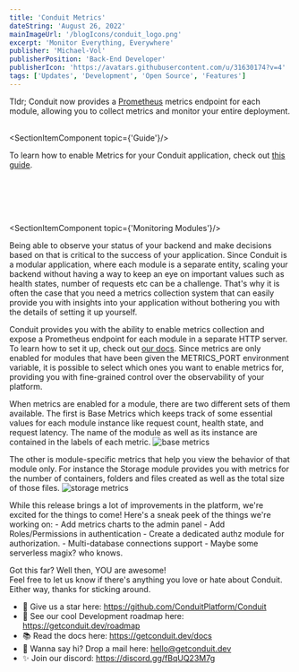 ```yaml
---
title: 'Conduit Metrics'
dateString: 'August 26, 2022'
mainImageUrl: '/blogIcons/conduit_logo.png'
excerpt: 'Monitor Everything, Everywhere'
publisher: 'Michael-Vol'
publisherPosition: 'Back-End Developer'
publisherIcon: 'https://avatars.githubusercontent.com/u/31630174?v=4'
tags: ['Updates', 'Development', 'Open Source', 'Features']
---
```


<BlogHeaderComponent
    title={title}
    dateString={dateString}
    mainImageUrl={mainImageUrl}
    publisher={publisher}
    publisherIcon={publisherIcon}
    publisherPosition={publisherPosition}
/>

Tldr; Conduit now provides a [Prometheus](https://prometheus.io) metrics endpoint for each module, allowing you to collect metrics
and monitor your entire deployment.
<br></br>

<SectionItemComponent topic={'Guide'}/>

To learn how to enable Metrics for your Conduit application, check out <a href='https://getconduit.dev/docs/metrics'>this guide</a>.

<br></br>
<br></br>

<SectionItemComponent topic={'Monitoring Modules'}/>
<p>
Being able to observe your status of your backend and make decisions based on that is critical to the success of your application. Since Conduit
is a modular application, where each module is a separate entity, scaling your backend without having a way to keep an
eye on important values such as health states, number of requests etc can be a challenge. That's why it is often the case that you need a
metrics collection system that can easily provide you with insights into your application without bothering you with the details of setting
it up yourself.
</p>

<p>
Conduit provides you with the ability to enable metrics collection and expose a Prometheus endpoint for each module in a separate HTTP server.
To learn how to set it up, check out <a href='https://getconduit.dev/docs/metrics'>our docs</a>. Since metrics are only enabled for modules that
have been given the METRICS_PORT environment variable, it is possible to select which ones you want to enable metrics for, providing you with fine-grained control over
the observability of your platform.

When metrics are enabled for a module, there are two different sets of them available. The first is Base Metrics which keeps track of some essential values for
each module instance like request count, health state, and request latency. The name of the module as well as its instance are contained in the labels of each metric.
<img src="/blogIcons/metrics_base.png" alt="base metrics"/>

</p>
<p>
The other is module-specific metrics that help you view the behavior of that module only. For instance the Storage module provides you with metrics for the number of containers,
folders and files created as well as the total size of those files.

<img src="/blogIcons/metrics_storage.png" alt="storage metrics"/>
</p>

<SectionItemComponent topic='Next up'/>
<p>
  While this release brings a lot of improvements in the platform, we're excited for the things to come!
    Here's a sneak peek of the things we're working on:
    - Add metrics charts to the admin panel
    - Add Roles/Permissions in authentication
    - Create a dedicated authz module for authorization.
    - Multi-database connections support
    - Maybe some serverless magix? who knows.
</p>


Got this far? Well then, YOU are awesome!<br />
Feel free to let us know if there's anything you love or hate about Conduit.<br />
Either way, thanks for sticking around.

  - 🌟 Give us a star here: https://github.com/ConduitPlatform/Conduit
  - 👀 See our cool Development roadmap here: https://getconduit.dev/roadmap
  - 📚 Read the docs here: https://getconduit.dev/docs
  - 👋 Wanna say hi? Drop a mail here: hello@getconduit.dev
  - ✨ Join our discord: https://discord.gg/fBqUQ23M7g
